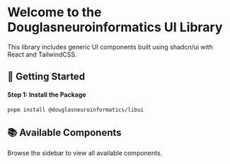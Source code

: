 
<Meta title="Welcome" />

# Welcome to the Douglasneuroinformatics UI Library

This library includes generic UI components built using shadcn/ui with React and TailwindCSS.

## 🚀 Getting Started

#### **Step 1: Install the Package**

```sh
pnpm install @douglasneuroinformatics/libui
```

## 📚 Available Components

Browse the sidebar to view all available components.
